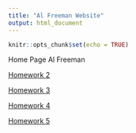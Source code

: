 ```yaml
---
title: "Al Freeman Website"
output: html_document
---
```


```r
knitr::opts_chunk$set(echo = TRUE)
```

Home Page
Al Freeman


[Homework 2](newpage.html)

[Homework 3](Homework 3.html)

[Homework 4](Homework 4.html)

[Homework 5](Homework_5.html)

